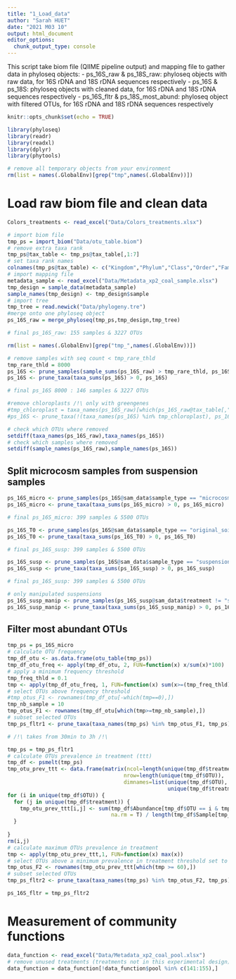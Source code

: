 ```yaml
---
title: "1_Load_data"
author: "Sarah HUET"
date: "2021 M03 10"
output: html_document
editor_options: 
  chunk_output_type: console
---
```


This script take biom file (QIIME pipeline output) and mapping file to gather data in phyloseq objects:
     - ps_16S_raw & ps_18S_raw: phyloseq objects with raw data, for 16S rDNA and 18S rDNA sequences respectively
     - ps_16S & ps_18S: phyloseq objects with cleaned data, for 16S rDNA and 18S rDNA sequences respectively
     - ps_16S_fltr & ps_18S_most_abund: phyloseq object with filtered OTUs, for 16S rDNA and 18S rDNA sequences respectively

```r
knitr::opts_chunk$set(echo = TRUE)

library(phyloseq)
library(readr)
library(readxl)
library(dplyr)
library(phytools)

# remove all temporary objects from your environment
rm(list = names(.GlobalEnv)[grep("tmp",names(.GlobalEnv))])

```

# Load raw biom file and clean data

```r

Colors_treatments <- read_excel("Data/Colors_treatments.xlsx")

```


```r

# import biom file
tmp_ps = import_biom("Data/otu_table.biom")
# remove extra taxa rank
tmp_ps@tax_table <- tmp_ps@tax_table[,1:7]
# set taxa rank names
colnames(tmp_ps@tax_table) <- c("Kingdom","Phylum","Class","Order","Family","Genus","Species")
# import mapping file
metadata_sample <- read_excel("Data/Metadata_xp2_coal_sample.xlsx")
tmp_design = sample_data(metadata_sample)
sample_names(tmp_design) <- tmp_design$sample
# import tree
tmp_tree = read.newick("Data/phylogeny.tre")
#merge onto one phyloseq object
ps_16S_raw = merge_phyloseq(tmp_ps,tmp_design,tmp_tree)

# final ps_16S_raw: 155 samples & 3227 OTUs

rm(list = names(.GlobalEnv)[grep("tmp_",names(.GlobalEnv))])

```

```r

# remove samples with seq count < tmp_rare_thld
tmp_rare_thld = 8000
ps_16S <- prune_samples(sample_sums(ps_16S_raw) > tmp_rare_thld, ps_16S_raw )
ps_16S <- prune_taxa(taxa_sums(ps_16S) > 0, ps_16S)

# final ps_16S 8000 : 146 samples & 3227 OTUs

#remove chloroplasts /!\ only with greengenes
#tmp_chloroplast = taxa_names(ps_16S_raw)[which(ps_16S_raw@tax_table[,"Class"] == "c__Chloroplast")]
#ps_16S <- prune_taxa(!(taxa_names(ps_16S) %in% tmp_chloroplast), ps_16S)

# check which OTUs where removed
setdiff(taxa_names(ps_16S_raw),taxa_names(ps_16S))
# check which samples where removed
setdiff(sample_names(ps_16S_raw),sample_names(ps_16S))

```

## Split microcosm samples from suspension samples


```r

ps_16S_micro <- prune_samples(ps_16S@sam_data$sample_type == "microcosm",ps_16S)
ps_16S_micro <- prune_taxa(taxa_sums(ps_16S_micro) > 0, ps_16S_micro)

# final ps_16S_micro: 399 samples & 5500 OTUs

```

```r

ps_16S_T0 <- prune_samples(ps_16S@sam_data$sample_type == "original_soil",ps_16S)
ps_16S_T0 <- prune_taxa(taxa_sums(ps_16S_T0) > 0, ps_16S_T0)

# final ps_16S_susp: 399 samples & 5500 OTUs

```

```r

ps_16S_susp <- prune_samples(ps_16S@sam_data$sample_type == "suspension",ps_16S)
ps_16S_susp <- prune_taxa(taxa_sums(ps_16S_susp) > 0, ps_16S_susp)

# final ps_16S_susp: 399 samples & 5500 OTUs

# only manipulated suspensions
ps_16S_susp_manip <- prune_samples(ps_16S_susp@sam_data$treatment != "susp_C",ps_16S_susp)
ps_16S_susp_manip <- prune_taxa(taxa_sums(ps_16S_susp_manip) > 0, ps_16S_susp_manip)


```


## Filter most abundant OTUs

```r

tmp_ps = ps_16S_micro
# calculate OTU frequency
tmp_df_otu <- as.data.frame(otu_table(tmp_ps))
tmp_df_otu_freq <- apply(tmp_df_otu, 2, FUN=function(x) x/sum(x)*100)
# apply a minimum frequency threshold
tmp_freq_thld = 0.1
tmp <- apply(tmp_df_otu_freq, 1, FUN=function(x) sum(x>=(tmp_freq_thld)))
# select OTUs above frequency threshold
#tmp_otus_F1 <- rownames(tmp_df_otu[-which(tmp==0),])
tmp_nb_sample = 10
tmp_otus_F1 <- rownames(tmp_df_otu[which(tmp>=tmp_nb_sample),])
# subset selected OTUs
tmp_ps_fltr1 <- prune_taxa(taxa_names(tmp_ps) %in% tmp_otus_F1, tmp_ps)

```


```r
# /!\ takes from 30min to 3h /!\

tmp_ps = tmp_ps_fltr1
# calculate OTUs prevalence in treatment (ttt)
tmp_df <- psmelt(tmp_ps)
tmp_otu_prev_ttt <- data.frame(matrix(ncol=length(unique(tmp_df$treatment)),
                                     nrow=length(unique(tmp_df$OTU)), 
                                     dimnames=list(unique(tmp_df$OTU),
                                                   unique(tmp_df$treatment))))
for (i in unique(tmp_df$OTU)) {
  for (j in unique(tmp_df$treatment)) {
    tmp_otu_prev_ttt[i,j] <- sum(tmp_df$Abundance[tmp_df$OTU == i & tmp_df$treatment == j] > 0,
                                 na.rm = T) / length(tmp_df$Sample[tmp_df$OTU == i & tmp_df$treatment == j]) *100
  }
  
} 
rm(i,j)
# calculate maximum OTUs prevalence in treatment
tmp <- apply(tmp_otu_prev_ttt,1, FUN=function(x) max(x))
# select OTUs above a minimum prevalence in treatment threshold set to 60% 
tmp_otus_F2 <- rownames(tmp_otu_prev_ttt[which(tmp >= 60),])
# subset selected OTUs
tmp_ps_fltr2 <- prune_taxa(taxa_names(tmp_ps) %in% tmp_otus_F2, tmp_ps)

ps_16S_fltr = tmp_ps_fltr2

```


# Measurement of community functions 

```r

data_function <- read_excel("Data/Metadata_xp2_coal_pool.xlsx")
# remove unused treatments (treatments not in this experimental design)
data_function = data_function[!data_function$pool %in% c(141:155),]

```
